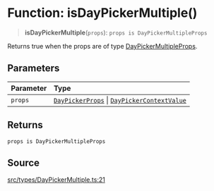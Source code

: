 # Function: isDayPickerMultiple()

> **isDayPickerMultiple**(`props`): `props is DayPickerMultipleProps`

Returns true when the props are of type [DayPickerMultipleProps](/api/latest/interfaces/DayPickerMultipleProps.mdx).

## Parameters

| Parameter | Type |
| :------ | :------ |
| `props` | [`DayPickerProps`](/api/latest/type-aliases/DayPickerProps.mdx) \| [`DayPickerContextValue`](/api/latest/interfaces/DayPickerContextValue.mdx) |

## Returns

`props is DayPickerMultipleProps`

## Source

[src/types/DayPickerMultiple.ts:21](https://github.com/gpbl/react-day-picker/blob/6515ed496/src/types/DayPickerMultiple.ts#L21)
